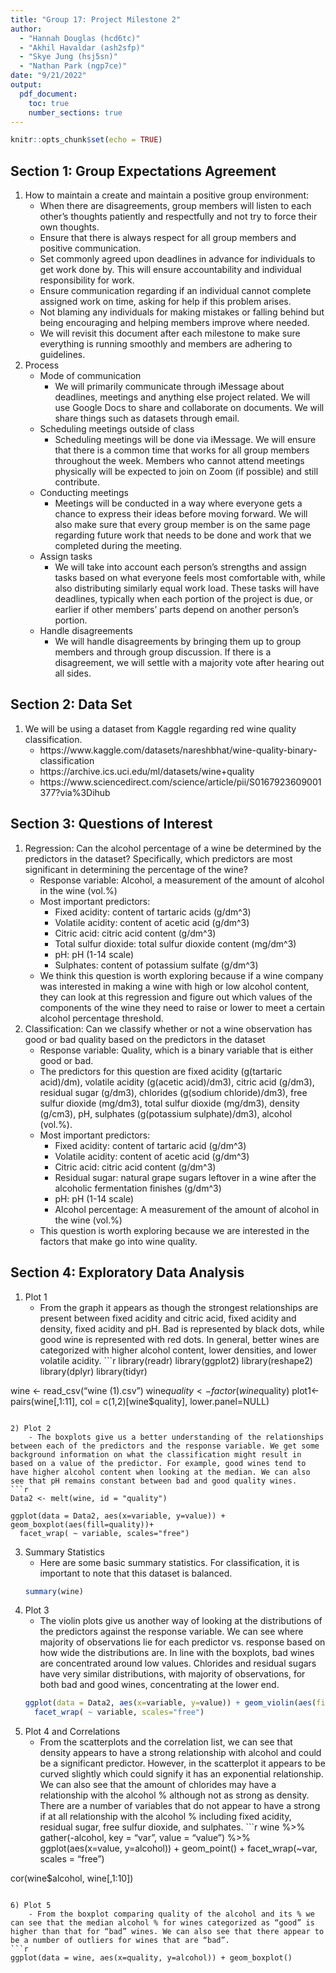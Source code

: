 ```yaml
---
title: "Group 17: Project Milestone 2"
author: 
  - "Hannah Douglas (hcd6tc)"
  - "Akhil Havaldar (ash2sfp)"
  - "Skye Jung (hsj5sn)"
  - "Nathan Park (ngp7ce)"
date: "9/21/2022"
output: 
  pdf_document:
    toc: true
    number_sections: true
---
```


```r
knitr::opts_chunk$set(echo = TRUE)
```
## Section 1: Group Expectations Agreement
1) How to maintain a create and maintain a positive group environment:
    - When there are disagreements, group members will listen to each other’s thoughts patiently and respectfully and not try to force their own thoughts.
    - Ensure that there is always respect for all group members and positive communication.
    - Set commonly agreed upon deadlines in advance for individuals to get work done by. This will ensure accountability and individual responsibility for work. 
    - Ensure communication regarding if an individual cannot complete assigned work on time, asking for help if this problem arises.
    - Not blaming any individuals for making mistakes or falling behind but being encouraging and helping members improve where needed.
    - We will revisit this document after each milestone to make sure everything is running smoothly and members are adhering to guidelines.

2) Process
    - Mode of communication
        - We will primarily communicate through iMessage about deadlines, meetings and anything else project related. We will use Google Docs to share and collaborate on documents. We will share things such as datasets through email. 
    - Scheduling meetings outside of class
        - Scheduling meetings will be done via iMessage. We will ensure that there is a common time that works for all group members throughout the week. Members who cannot attend meetings physically will be expected to join on Zoom (if possible) and still contribute.
    - Conducting meetings
        - Meetings will be conducted in a way where everyone gets a chance to express their ideas before moving forward. We will also make sure that every group member is on the same page regarding future work that needs to be done and work that we completed during the meeting.
    - Assign tasks
        - We will take into account each person’s strengths and assign tasks based on what everyone feels most comfortable with, while also distributing similarly equal work load. These tasks will have deadlines, typically when each portion of the project is due, or earlier if other members’ parts depend on another person's portion.
    - Handle disagreements
        - We will handle disagreements by bringing them up to group members and through group discussion. If there is a disagreement, we will settle with a majority vote after hearing out all sides.

## Section 2: Data Set
1) We will be using a dataset from Kaggle regarding red wine quality classification. 
    - https://www.kaggle.com/datasets/nareshbhat/wine-quality-binary-classification
    - https://archive.ics.uci.edu/ml/datasets/wine+quality
    - https://www.sciencedirect.com/science/article/pii/S0167923609001377?via%3Dihub 

## Section 3: Questions of Interest
1) Regression: Can the alcohol percentage of a wine be determined by the predictors in the dataset? Specifically, which predictors are most significant in determining the percentage of the wine?
    - Response variable: Alcohol, a measurement of the amount of alcohol in the wine (vol.%)
    - Most important predictors:
        - Fixed acidity: content of tartaric acids (g/dm^3)
        - Volatile acidity: content of acetic acid (g/dm^3)
        - Citric acid: citric acid content (g/dm^3)
        - Total sulfur dioxide: total sulfur dioxide content (mg/dm^3)
        - pH: pH (1-14 scale)
        - Sulphates: content of potassium sulfate (g/dm^3)
    - We think this question is worth exploring because if a wine company was interested in making a wine with high or low alcohol content, they can look at this regression and figure out which values of the components of the wine they need to raise or lower to meet a certain alcohol percentage threshold. 
2) Classification: Can we classify whether or not a wine observation has good or bad quality based on the predictors in the dataset 
    - Response variable: Quality, which is a binary variable that is either good or bad. 
    - The predictors for this question are fixed acidity (g(tartaric acid)/dm), volatile acidity (g(acetic acid)/dm3), citric acid (g/dm3), residual sugar (g/dm3), chlorides (g(sodium chloride)/dm3), free sulfur dioxide (mg/dm3), total sulfur dioxide (mg/dm3), density (g/cm3), pH, sulphates (g(potassium sulphate)/dm3), alcohol (vol.%).
    - Most important predictors:
        - Fixed acidity: content of tartaric acid (g/dm^3)
        - Volatile acidity: content of acetic acid (g/dm^3)
        - Citric acid: citric acid content (g/dm^3)
        - Residual sugar: natural grape sugars leftover in a wine after the alcoholic fermentation finishes (g/dm^3)
        - pH:  pH (1-14 scale)
        - Alcohol percentage: A measurement of the amount of alcohol in the wine (vol.%)
    - This question is worth exploring because we are interested in the factors that make go into wine quality. 

## Section 4: Exploratory Data Analysis
1) Plot 1
    - From the graph it appears as though the strongest relationships are present between fixed acidity and citric acid, fixed acidity and density, fixed acidity and pH. Bad is represented by black dots, while good wine is represented with red dots. In general, better wines are categorized with higher alcohol content, lower densities, and lower volatile acidity.
```r
library(readr)
library(ggplot2)
library(reshape2)
library(dplyr)
library(tidyr)

wine <- read_csv("wine (1).csv")
wine$quality<- factor(wine$quality)
plot1<-pairs(wine[,1:11], col = c(1,2)[wine$quality], lower.panel=NULL)
```

2) Plot 2
    - The boxplots give us a better understanding of the relationships between each of the predictors and the response variable. We get some background information on what the classification might result in based on a value of the predictor. For example, good wines tend to have higher alcohol content when looking at the median. We can also see that pH remains constant between bad and good quality wines.   
```r
Data2 <- melt(wine, id = "quality") 

ggplot(data = Data2, aes(x=variable, y=value)) + geom_boxplot(aes(fill=quality))+
  facet_wrap( ~ variable, scales="free")
```

3) Summary Statistics
    - Here are some basic summary statistics. For classification, it is important to note that this dataset is balanced.  
```r
summary(wine)
```

4) Plot 3
    - The violin plots give us another way of looking at the distributions of the predictors against the response variable. We can see where majority of observations lie for each predictor vs. response based on how wide the distributions are. In line with the boxplots, bad wines are concentrated around low values. Chlorides and residual sugars have very similar distributions, with majority of observations, for both bad and good wines, concentrating at the lower end.   
```r
ggplot(data = Data2, aes(x=variable, y=value)) + geom_violin(aes(fill=quality))+
  facet_wrap( ~ variable, scales="free")
```
    
5) Plot 4 and Correlations
    - From the scatterplots and the correlation list, we can see that density appears to have a strong relationship with alcohol and could be a significant predictor. However, in the scatterplot it appears to be curved slightly which could signify it has an exponential relationship. We can also see that the amount of chlorides may have a relationship with the alcohol % although not as strong as density. There are a number of variables that do not appear to have a strong if at all relationship with the alcohol % including fixed acidity, residual sugar, free sulfur dioxide, and sulphates.
```r
wine %>%
  gather(-alcohol, key = "var", value = "value") %>%
  ggplot(aes(x=value, y=alcohol)) + geom_point() + facet_wrap(~var, scales = "free")

cor(wine$alcohol, wine[,1:10])
```
    
6) Plot 5
    - From the boxplot comparing quality of the alcohol and its % we can see that the median alcohol % for wines categorized as “good” is higher than that for “bad” wines. We can also see that there appear to be a number of outliers for wines that are “bad”.
```r
ggplot(data = wine, aes(x=quality, y=alcohol)) + geom_boxplot()
```
    
    